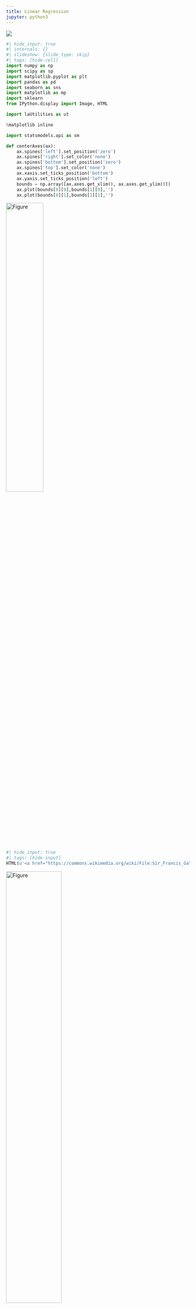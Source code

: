```yaml
---
title: Linear Regression
jupyter: python3
---
```


[![](https://colab.research.google.com/assets/colab-badge.svg)](https://colab.research.google.com/github/tools4ds/DS701-Course-Notes/blob/main/ds701_book/jupyter_notebooks/17-Regression-I-Linear.ipynb)

```python
#| hide_input: true
#| internals: {}
#| slideshow: {slide_type: skip}
#| tags: [hide-cell]
import numpy as np
import scipy as sp
import matplotlib.pyplot as plt
import pandas as pd
import seaborn as sns
import matplotlib as mp
import sklearn
from IPython.display import Image, HTML

import laUtilities as ut

%matplotlib inline

import statsmodels.api as sm

def centerAxes(ax):
    ax.spines['left'].set_position('zero')
    ax.spines['right'].set_color('none')
    ax.spines['bottom'].set_position('zero')
    ax.spines['top'].set_color('none')
    ax.xaxis.set_ticks_position('bottom')
    ax.yaxis.set_ticks_position('left')
    bounds = np.array([ax.axes.get_xlim(), ax.axes.get_ylim()])
    ax.plot(bounds[0][0],bounds[1][0],'')
    ax.plot(bounds[0][1],bounds[1][1],'')
```



<img src="figs/Sir_Francis_Galton_by_Charles_Wellington_Furse.jpg" alt="Figure" width="45%">

```python
#| hide_input: true
#| tags: [hide-input]
HTML(u'<a href="https://commons.wikimedia.org/wiki/File:Sir_Francis_Galton_by_Charles_Wellington_Furse.jpg#/media/File:Sir_Francis_Galton_by_Charles_Wellington_Furse.jpg">Sir Francis Galton by Charles Wellington Furse</a> by Charles Wellington Furse (died 1904) - <a href="//en.wikipedia.org/wiki/National_Portrait_Gallery,_London" class="extiw" title="en:National Portrait Gallery, London">National Portrait Gallery</a>: <a rel="nofollow" class="external text" href="http://www.npg.org.uk/collections/search/portrait.php?search=ap&amp;npgno=3916&amp;eDate=&amp;lDate=">NPG 3916</a>')
```

<img src="figs/galton-title.png" alt="Figure" width="55%">

In 1886 Francis Galton published his observations about how random factors affect outliers.

This notion has come to be called "regression to the mean" because unusually large or small phenomena, after the influence of random events, become closer to their mean values (less extreme).

<img src="figs/galton-regression.png" alt="Figure" width="55%">

Galton fit a straight line to this effect, and the fitting of lines or curves to data has come to be called regression as well.

The most common form of machine learning is __regression__, which means constructing an equation that describes the relationships among variables.

It is a form of supervised learning: whereas __classification__ deals with predicting categorical features (labels or classes), __regression__ deals with predicting continuous features (real values).

For example, we may look at these points and decide to model them using a line.

```python
#| hide_input: true
#| tags: [hide-input]
ax = plt.figure(figsize = (7, 7)).add_subplot()
centerAxes(ax)
line = np.array([1, 0.5])
xlin = -10.0 + 20.0 * np.random.random(100)
ylin = line[0] + (line[1] * xlin) + np.random.randn(100)
ax.plot(xlin, ylin, 'ro', markersize = 4);
```

We may look at these points and decide to model them using a quadratic function.

```python
#| hide_input: true
#| tags: [hide-input]
ax = plt.figure(figsize = (7, 7)).add_subplot()
centerAxes(ax)
quad = np.array([1, 3, 0.5])
xquad = -10.0 + 20.0 * np.random.random(100)
yquad = quad[0] + (quad[1] * xquad) + (quad[2] * xquad * xquad) + np.random.randn(100)
ax.plot(xquad, yquad, 'ro', markersize = 4);
```

And we may look at these points and decide to model them using a logarithmic function.

```python
#| hide_input: true
#| tags: [hide-input]
ax = plt.figure(figsize = (7, 7)).add_subplot()
centerAxes(ax)
log = np.array([1, 4])
xlog = 10.0 * np.random.random(100)
ylog = log[0] + log[1] * np.log(xlog) + np.random.randn(100)
ax.plot(xlog, ylog, 'ro', markersize=4);
```

Clearly, none of these datasets agrees perfectly with the proposed model.   So the question arises:

How do we find the __best__ linear function (or quadratic function, or logarithmic function) given the data?

__Framework.__

This problem has been studied extensively in the field of statistics.   Certain terminology is used:

* Some values are referred to as "independent," and
* Some values are referred to as "dependent."

The basic regression task is: 
* given a set of independent variables 
* and the associated dependent variables, 
* estimate the parameters of a model (such as a line, parabola, etc) that describes how the dependent variables are related to the independent variables.

The independent variables are collected into a matrix $X,$ which is called the __design matrix.__

The dependent variables are collected into an __observation__ vector $\mathbf{y}.$

The parameters of the model (for any kind of model) are collected into a __parameter__ vector $\mathbf{\beta}.$

```python
#| hide_input: true
#| slideshow: {slide_type: skip}
#| tags: [hide-input]
ax = plt.figure(figsize = (7, 7)).add_subplot()
centerAxes(ax)
line = np.array([1, 0.5])
xlin = -10.0 + 20.0 * np.random.random(100)
ylin = line[0] + (line[1] * xlin) + np.random.randn(100)
ax.plot(xlin, ylin, 'ro', markersize = 4)
ax.plot(xlin, line[0] + line[1] * xlin, 'b-')
plt.text(-9, 3, r'$y = \beta_0 + \beta_1x$', size=20);
```

## Least-Squares Lines

The first kind of model we'll study is a linear equation, $y = \beta_0 + \beta_1 x.$

Experimental data often produce points $(x_1, y_1), \dots, (x_n,y_n)$ that seem to lie close to a line.   

We want to determine the parameters $\beta_0, \beta_1$ that define a line that is as "close" to the points as possible.

Suppose we have a line $y = \beta_0 + \beta_1 x$.   For each data point $(x_j, y_j),$ there is a point $(x_j, \beta_0 + \beta_1 x_j)$ that is the point on the line with the same $x$-coordinate.

<img src="figs/Lay-fig-6-6-1.jpg" alt="Figure" width="55%">

Image from Lay, _Linear Algebra and its Applications,_ 4th edition

We call 
* $y_j$ the __observed__ value of $y$ and 
* $\beta_0 + \beta_1 x_j$ the __predicted__ $y$-value.   

The difference between an observed $y$-value and a predicted $y$-value is called a __residual__.

There are several ways of measure how "close" the line is to the data. 

The usual choice is to sum the squares of the residuals.  

The __least-squares line__ is the line $y = \beta_0 + \beta_1x$ that minimizes the sum of squares of the residuals. 

The coefficients $\beta_0, \beta_1$ of the line are called __regression coefficients.__

__A least-squares problem.__

If the data points were on the line, the parameters $\beta_0$ and $\beta_1$ would satisfy the equations

$$\beta_0 + \beta_1 x_1 = y_1 $$
$$\beta_0 + \beta_1 x_2 = y_2 $$
$$\beta_0 + \beta_1 x_3 = y_3 $$
$$ \vdots$$
$$\beta_0 + \beta_1 x_n = y_n $$

We can write this system as 

$$X\mathbf{\beta} = \mathbf{y}$$

where 

$$X=\begin{bmatrix}1&x_1\\1&x_2\\\vdots&\vdots\\1&x_n\end{bmatrix},\;\;\mathbf{\beta} = \begin{bmatrix}\beta_0\\\beta_1\end{bmatrix},\;\;\mathbf{y}=\begin{bmatrix}y_1\\y_2\\\vdots\\y_n\end{bmatrix}$$

Of course, if the data points don't actually lie exactly on a line, 

... then there are no parameters $\beta_0, \beta_1$ for which the predicted $y$-values in $X\mathbf{\beta}$ equal the observed $y$-values in $\mathbf{y}$, 

... and $X\mathbf{\beta}=\mathbf{y}$ has no solution.

Now, since the data doesn't fall exactly on a line, we have decided to seek the $\beta$ that minimizes the sum of squared residuals, ie,

$$\sum_i (\beta_0 + \beta_1 x_i - y_i)^2$$

$$=\Vert X\beta -\mathbf{y}\Vert^2$$

This is key: __the sum of squares of the residuals__ is __exactly__ the __square of the distance between the vectors $X\mathbf{\beta}$ and $\mathbf{y}.$__

Computing the least-squares solution of $X\beta = \mathbf{y}$ is equivalent to finding the $\mathbf{\beta}$ that determines the least-squares line.

```python
#| hide_input: true
#| tags: [hide-input]
ax = plt.figure(figsize = (7, 7)).add_subplot()
centerAxes(ax)
line = np.array([1, 0.5])
xlin = -10.0 + 20.0 * np.random.random(100)
ylin = line[0] + (line[1] * xlin) + np.random.randn(100)
ax.plot(xlin, ylin, 'ro', markersize = 4)
ax.plot(xlin, line[0] + line[1] * xlin, 'b-')
plt.text(-9, 3, r'$y = \beta_0 + \beta_1x$', size=20);
```

Now, to obtain the least-squares line, find the least-squares solution to $X\mathbf{\beta} = \mathbf{y}.$

From linear algebra we know that the least squares solution of $X\mathbf{\beta} = \mathbf{y}$ is given by the solution of the __normal equations__:

$$X^TX\mathbf{\beta} = X^T\mathbf{y}$$

We also know that the normal equations __always__ have at least one solution.

And if $X^TX$ is invertible, there is a unique solution that is given by:
    
$$\hat{\mathbf{\beta}} = (X^TX)^{-1} X^T\mathbf{y}$$

## The General Linear Model

Another way that the inconsistent linear system is often written is to collect all the residuals into a __residual vector.__ 

Then an exact equation is

$$y = X\mathbf{\beta} + {\mathbf\epsilon}$$

Any equation of this form is referred to as a __linear model.__ 

In this formulation, the goal is to find the $\beta$ so as to minimize the length of $\epsilon$, ie, $\Vert\epsilon\Vert.$

In some cases, one would like to fit data points with something other than a straight line.  

In cases like this, the matrix equation is still $X\mathbf{\beta} = \mathbf{y}$, but the specific form of $X$ changes from one problem to the next.

## Least-Squares Fitting of Other Models

In model fitting, the parameters of the model are what is unknown.  

A central question for us is whether the model is _linear_ in its parameters.

For example, the model 

$$y = \beta_0 e^{-\beta_1 x}$$

is __not__ linear in its parameters.  

The model 

$$y = \beta_0 e^{-2 x}$$

__is__ linear in its parameters.

For a model that is linear in its parameters, an observation is a linear combination of (arbitrary) known functions.

In other words, a model that is linear in its parameters is

$$y = \beta_0f_0(x) + \beta_1f_1(x) + \dots + \beta_nf_n(x)$$

where $f_0, \dots, f_n$ are known functions and $\beta_0,\dots,\beta_k$ are parameters.

__Example.__  

Suppose data points $(x_1, y_1), \dots, (x_n, y_n)$ appear to lie along some sort of parabola instead of a straight line.  

```python
#| hide_input: true
#| tags: [hide-input]
ax = plt.figure(figsize = (7, 7)).add_subplot()
centerAxes(ax)
quad = np.array([1, 3, 0.5])
xquad = -10.0 + 20.0 * np.random.random(100)
yquad = quad[0] + (quad[1] * xquad) + (quad[2] * xquad * xquad) + np.random.randn(100)
ax.plot(xquad, yquad, 'ro', markersize = 4);
```

As a result, we wish to approximate the data by an equation of the form

$$y = \beta_0 + \beta_1x + \beta_2x^2.$$

Let's describe the linear model that produces a "least squares fit" of the data by the equation.

__Solution.__  The ideal relationship is $y = \beta_0 + \beta_1x + \beta_2x^2.$

Suppose the actual values of the parameters are $\beta_0, \beta_1, \beta_2.$  Then the coordinates of the first data point satisfy the equation

$$y_1 = \beta_0 + \beta_1x_1 + \beta_2x_1^2 + \epsilon_1$$

where $\epsilon_1$ is the residual error between the observed value $y_1$ and the predicted $y$-value.

Each data point determines a similar equation:

$$y_1 = \beta_0 + \beta_1x_1 + \beta_2x_1^2 + \epsilon_1$$
$$y_2 = \beta_0 + \beta_1x_2 + \beta_2x_2^2 + \epsilon_2$$
$$\vdots$$
$$y_n = \beta_0 + \beta_1x_n + \beta_2x_n^2 + \epsilon_n$$

Clearly, this system can be written as $\mathbf{y} = X\mathbf{\beta} + \mathbf{\epsilon}.$

$$\begin{bmatrix}y_1\\y_2\\\vdots\\y_n\end{bmatrix} = \begin{bmatrix}1&x_1&x_1^2\\1&x_2&x_2^2\\\vdots&\vdots&\vdots\\1&x_n&x_n^2\end{bmatrix} \begin{bmatrix}\beta_0\\\beta_1\\\beta_2\end{bmatrix} + \begin{bmatrix}\epsilon_1\\\epsilon_2\\\vdots\\\epsilon_n\end{bmatrix}$$

```python
#| hide_input: false
#| slideshow: {slide_type: fragment}
#
# Input data are in the vectors xquad and yquad
#
# estimate the parameters of the linear model
#
m = np.shape(xquad)[0]
X = np.array([np.ones(m), xquad, xquad**2]).T
beta = np.linalg.inv(X.T @ X) @ X.T @ yquad
```

```python
#| hide_input: true
#| slideshow: {slide_type: fragment}
#| tags: [hide-input]
#
# plot the results
#
ax = ut.plotSetup(-10, 10, -10, 20)
ut.centerAxes(ax)
xplot = np.linspace(-10, 10, 50)
yestplot = beta[0] + beta[1] * xplot + beta[2] * xplot**2
ax.plot(xplot, yestplot, 'b-', lw=2)
ax.plot(xquad, yquad, 'ro', markersize=4);
```

```python
#| slideshow: {slide_type: fragment}
#
# Input data are in the vectors xlog and ylog
#
# estimate the parameters of the linear model
#
m = np.shape(xlog)[0]
X = np.array([np.ones(m), np.log(xlog)]).T
beta = np.linalg.inv(X.T @ X) @ X.T @ ylog
```

```python
#| hide_input: true
#| slideshow: {slide_type: fragment}
#| tags: [hide-input]
# 
# plot the results
#
ax = ut.plotSetup(-10,10,-10,15)
ut.centerAxes(ax)
xplot = np.logspace(np.log10(0.0001),1,100)
yestplot = beta[0]+beta[1]*np.log(xplot)
ax.plot(xplot,yestplot,'b-',lw=2)
ax.plot(xlog,ylog,'ro',markersize=4);
```

## Multiple Regression

Suppose an experiment involves two independent variables -- say, $u$ and $v$, -- and one dependent variable, $y$.  A simple equation for predicting $y$ from $u$ and $v$ has the form

$$y = \beta_0 + \beta_1 u + \beta_2 v$$

Since there is more than one independent variable, this is called __multiple regression.__

A more general prediction equation might have the form

$$y = \beta_0 + \beta_1 u + \beta_2 v + \beta_3u^2 + \beta_4 uv + \beta_5 v^2$$

A least squares fit to equations like this is called a __trend surface.__

In general, a linear model will arise whenever $y$ is to be predicted by an equation of the form

$$y = \beta_0f_0(u,v) + \beta_1f_1(u,v) + \cdots + \beta_kf_k(u,v)$$

with $f_0,\dots,f_k$ any sort of known functions and $\beta_0,...,\beta_k$ unknown weights.

Let's take an example.   Here are a set of points in $\mathbb{R}^3$:

```python
#| hide_input: false
#| scrolled: true
#| tags: [hide-input]
# %matplotlib qt
%matplotlib nbagg
ax = ut.plotSetup3d(-7, 7, -7, 7, -10, 10, figsize = (7, 7))
v = [4.0, 4.0, 2.0]
u = [-4.0, 3.0, 1.0]
npts = 50
# set locations of points that fall within x,y
xc = -7.0 + 14.0 * np.random.random(npts)
yc = -7.0 + 14.0 * np.random.random(npts)
A = np.array([u,v]).T
# project these points onto the plane
P = A @ np.linalg.inv(A.T @ A) @ A.T
coords = P @ np.array([xc, yc, np.zeros(npts)])
coords[2] += np.random.randn(npts)
ax.plot(coords[0], coords[1], 'ro', zs=coords[2], markersize = 6);
```

__Example.__  

In geography, local models of terrain are constructed from data $(u_1, v_1, y_1), \dots, (u_n, v_n, y_n)$ where $u_j, v_j$, and $y_j$ are latitude, longitude, and altitude, respectively.

Let's describe the linear models that gives a least-squares fit to such data.  The solution is called the least-squares _plane._

__Solution.__  We expect the data to satisfy these equations:

$$y_1 = \beta_0 + \beta_1 u_1 + \beta_2 v_1 + \epsilon_1$$
$$y_1 = \beta_0 + \beta_1 u_2 + \beta_2 v_2 + \epsilon_2$$
$$\vdots$$
$$y_1 = \beta_0 + \beta_1 u_n + \beta_2 v_n + \epsilon_n$$

This system has the matrix for $\mathbf{y} = X\mathbf{\beta} + \epsilon,$ where

$$\mathbf{y} = \begin{bmatrix}y_1\\y_1\\\vdots\\y_n\end{bmatrix},\;\;X = \begin{bmatrix}1&u_1&v_1\\1&u_2&v_2\\\vdots&\vdots&\vdots\\1&u_n&v_n\end{bmatrix},\;\;\mathbf{\beta}=\begin{bmatrix}\beta_0\\\beta_1\\\beta_2\end{bmatrix},\;\;\epsilon = \begin{bmatrix}\epsilon_1\\\epsilon_2\\\vdots\\\epsilon_n\end{bmatrix}$$

```python
#| hide_input: false
#| slideshow: {slide_type: fragment}
#| tags: [hide-input]
%matplotlib nbagg
ax = ut.plotSetup3d(-7, 7, -7, 7, -10, 10, figsize = (7, 7))
v = [4.0, 4.0, 2.0]
u = [-4.0, 3.0, 1.0]
# plotting the span of v
ut.plotSpan3d(ax,u,v,'Green')
npts = 50
ax.plot(coords[0], coords[1], 'ro', zs = coords[2], markersize=6);
```

This example shows that the linear model for multiple regression has the same form as the model for the simple regression in the earlier examples.

We can see that there the general principle is the same across all the different kinds of linear models.

Once $X$ is defined properly, the normal equations for $\mathbf{\beta}$ have the same matrix form, no matter how many variables are involved.

Thus, for any linear model where $X^TX$ is invertible, the least squares estimate $\hat{\mathbf{\beta}}$ is given by $(X^TX)^{-1}X^T\mathbf{y}$.

## Measuring the fit of a regression model: $R^2$

Given any $X$ and $\mathbf{y}$, the above algorithm will produce an output $\hat{\beta}$.

But how do we know whether the data is in fact well described by the model?

The most common measure of fit is $R^2$.

$R^2$ measures the __fraction of the variance__ of $\mathbf{y}$ that can be explained by the model $X\hat{\beta}$.

The variance of $\mathbf{y}$ is 

$$\text{Var}(\mathbf{y}) =\frac{1}{n} \sum_{i=1}^n \left(y_i-\overline{y}\right)^2$$

where $\overline{y}=\frac{1}{n}\sum_{i=1}^ny_i$.

For any given $n$, we can equally work with just 
$$\sum_{i=1}^n \left(y_i-\overline{y}\right)^2$$
which is called the __Total Sum of Squares__ (TSS).

Now to measure the quality of fit of a model, we break TSS down into two components. 

For any given $\mathbf{x}_i$, the prediction made by the model is $\hat{y_i} = \mathbf{x}_i^T\beta$.

Therefore, 
* the residual $\epsilon$ is $y_i - \hat{y_i}$, and 
* the part that the model "explains" is $\hat{y_i} - \overline{y_i}.$

Se we define Residual Sum of Squares (RSS) as:

$$\text{RSS} = \sum_{i=1}^n \left(y_i-\hat{y_i}\right)^2,$$

and Explained Sum of Squares (ESS) as:

$$\text{ESS} = \sum_{i=1}^n \left(\hat{y_i}-\overline{y}\right)^2,$$

Then it turns out that the total sum of squares is exactly equal to the sum of squares of the residuals plus the sum of squares of the explained part.

In other words:

$$\text{TSS} = \text{RSS} + \text{ESS}$$

Now, a good fit is one in which the model explains a large part of the variance of $\mathbf{y}$.  

So the measure of fit $R^2$ is defined as:

\begin{eqnarray}
R^2 & = & \frac{\text{ESS}}{\text{TSS}} = 1-\frac{\text{RSS}}{\text{TSS}}
\end{eqnarray}

As a result, $0\leq R^2\leq 1$.

The closer the value of $R^2$ is to $1$ the better the fit of the regression:
* small values of RSS imply that the residuals are small and therefore we have a better fit.

$R^2$ is called the __coefficient of determination.__  

It tells us "how well does the model predict the data?"

__WARNING -- WARNING -- WARNING__

Do __not__ confuse $R^2$ with Pearson's $r$, which is the __correlation coefficient.__

(To make matters worse, sometimes people talk about $r^2$... very confusing!)

The correlation coefficient tells us whether two variables are __correlated__.   

However, just because two variables are correlated does not mean that one is a good __predictor__ of the other!

To compare ground truth with predictions, we always use $R^2$.

## OLS in Practice

First, we'll look at a test case on synthetic data.

```python
#| slideshow: {slide_type: fragment}
from sklearn import datasets
X, y = datasets.make_regression(n_samples=100, n_features=20, n_informative=5, bias=0.1, noise=30, random_state=1)
```

```python
#| slideshow: {slide_type: fragment}
model = sm.OLS(y, X)
results = model.fit()
print(results.summary())
```

The $R^2$ value is very good.   We can see that the linear model does a very good job of predicting the observations $y_i$.

However, some of the independent variables may not contribute to the accuracy of the prediction. 

```python
#| hide_input: false
#| scrolled: true
#| slideshow: {slide_type: fragment}
#| tags: [hide-input]
%matplotlib nbagg
ax = ut.plotSetup3d(-2, 2, -2, 2, -200, 200)
# try columns of X with large coefficients, or not
ax.plot(X[:, 1], X[:, 2], 'ro', zs=y, markersize = 4)
```

Note that each parameter of an independent variable has an associated confidence interval. 

If a coefficient is not distinguishable from zero, then we cannot assume that there is any relationship between the independent variable and the observations.

In other words, if the confidence interval for the parameter includes zero, the associated independent variable may not have any predictive value.

```python
#| slideshow: {slide_type: fragment}
print('Confidence Intervals: {}'.format(results.conf_int()))
print('Parameters: {}'.format(results.params))
```

```python
#| slideshow: {slide_type: fragment}
CIs = results.conf_int()
notSignificant = (CIs[:,0] < 0) & (CIs[:,1] > 0)
notSignificant
```

```python
#| slideshow: {slide_type: fragment}
Xsignif = X[:,~notSignificant]
Xsignif.shape
```

By eliminating independent variables that are not significant, we help avoid overfitting.

```python
#| slideshow: {slide_type: fragment}
model = sm.OLS(y, Xsignif)
results = model.fit()
print(results.summary())
```

## Real Data: House Prices in Ames, Iowa

Let's see how powerful multiple regression can be on a real-world example.

A typical application of linear models is predicting house prices.   Linear models have been used for this problem for decades, and when a municipality does a value assessment on your house, they typically use a linear model.

We can consider various measurable attributes of a house (its "features") as the independent variables, and the most recent sale price of the house as the dependent variable.

For our case study, we will use the features:
* Lot Area (sq ft), 
* Gross Living Area (sq ft), 
* Number of Fireplaces, 
* Number of Full Baths, 
* Number of Half Baths, 
* Garage Area (sq ft), 
* Basement Area (sq ft)

So our design matrix will have 8 columns (including the constant for the intercept):

$$ X\beta = \mathbf{y}$$

and it will have one row for each house in the data set, with $y$ the sale price of the house.

We will use data from housing sales in Ames, Iowa from 2006 to 2009:

<img src="figs/ames-iowa-downtown.jpeg" alt="Figure" width="45%">

<p style = "text-align: center;">
Ames, Iowa</p>
<p style = "text-align: center;">
<a href="https://commons.wikimedia.org/wiki/File:Ames_Iowa_Main_Street.jpg">Tim Kiser (w:User:Malepheasant)</a>, <a href="https://creativecommons.org/licenses/by-sa/2.5">CC BY-SA 2.5</a>, via Wikimedia Commons</p>

```python
#| slideshow: {slide_type: fragment}
df = pd.read_csv('data/ames-housing-data/train.csv')
```

```python
#| slideshow: {slide_type: fragment}
df[['LotArea', 'GrLivArea', 'Fireplaces', 'FullBath', 'HalfBath', 'GarageArea', 'TotalBsmtSF', 'SalePrice']].head()
```

Some things to note here:
* House prices are in dollars
* Areas are in square feet
* Rooms are in counts

Do we have scaling concerns here?  

No, because each feature will get its own $\beta$, which will correct for the scaling differences between different units of measure.

```python
#| slideshow: {slide_type: slide}
X_no_intercept = df[['LotArea', 'GrLivArea', 'Fireplaces', 'FullBath', 'HalfBath', 'GarageArea', 'TotalBsmtSF']]
X_intercept = sm.add_constant(X_no_intercept)
y = df['SalePrice'].values
```

```note
Note that removing the intercept will cause the $R^2$ to go up, which is counter-intuitive.  The reason is explained here -- but amounts to the fact that the formula for R2 with/without an intercept is different.
https://stats.stackexchange.com/questions/26176/removal-of-statistically-significant-intercept-term-increases-r2-in-linear-mo/26205#26205
```

```python
#| slideshow: {slide_type: fragment}
from sklearn import utils, model_selection
X_train, X_test, y_train, y_test = model_selection.train_test_split(
    X_intercept, y, test_size = 0.5, random_state = 0)
```

```python
#| slideshow: {slide_type: fragment}
model = sm.OLS(y_train, X_train)
results = model.fit()
print(results.summary())
```

We see that we have:
* $\beta_0$: Intercept of -\$42,850
* $\beta_1$: Marginal value of one square foot of Lot Area: \$0.23 
    * but __NOTICE__ - this coefficient is not statistically different from zero!
* $\beta_2$: Marginal value of one square foot of Gross Living Area: \$48 
* $\beta_3$: Marginal value of one additional fireplace: \$10,890
* $\beta_4$: Marginal value of one additional full bath: \$14,900
* $\beta_5$: Marginal value of one additional half bath: \$15,600
* $\beta_6$: Marginal value of one square foot of Garage Area: \$99
* $\beta_7$: Marginal value of one square foot of Basement Area: \$62

Is our model doing a good job?  

There are many statistics for testing this question, but we'll just look at the predictions versus the ground truth.

For each house we compute its predicted sale value according to our model:

$$\hat{\mathbf{y}} = X\hat{\beta}$$

```python
#| hide_input: true
#| slideshow: {slide_type: fragment}
#| tags: [hide-input]
%matplotlib inline
from sklearn.metrics import r2_score

fig, (ax1, ax2) = plt.subplots(1,2,sharey = 'row', figsize=(12, 5))
y_oos_predict = results.predict(X_test)
r2_test = r2_score(y_test, y_oos_predict)
ax1.scatter(y_test, y_oos_predict, s = 8)
ax1.set_xlabel('True Price')
ax1.set_ylabel('Predicted Price')
ax1.plot([0,500000], [0,500000], 'r-')
ax1.axis('equal')
ax1.set_ylim([0, 500000])
ax1.set_xlim([0, 500000])
ax1.set_title(f'Out of Sample Prediction, $R^2$ is {r2_test:0.3f}')
#
y_is_predict = results.predict(X_train)
ax2.scatter(y_train, y_is_predict, s = 8)
r2_train = r2_score(y_train, y_is_predict)
ax2.set_xlabel('True Price')
ax2.plot([0,500000],[0,500000],'r-')
ax2.axis('equal')
ax2.set_ylim([0,500000])
ax2.set_xlim([0,500000])
ax2.set_title(f'In Sample Prediction, $R^2$ is {r2_train:0.3f}');
```

We see that the model does a reasonable job for house values less than about \$250,000. 

It tends to underestimate at both ends of the price range.

Note that the $R^2$ on the (held out) test data is 0.610.   

We are not doing as well on test data as on training data (somewhat to be expected).

For a better model, we'd want to consider more features of each house, and perhaps some additional functions such as polynomials as components of our model.


